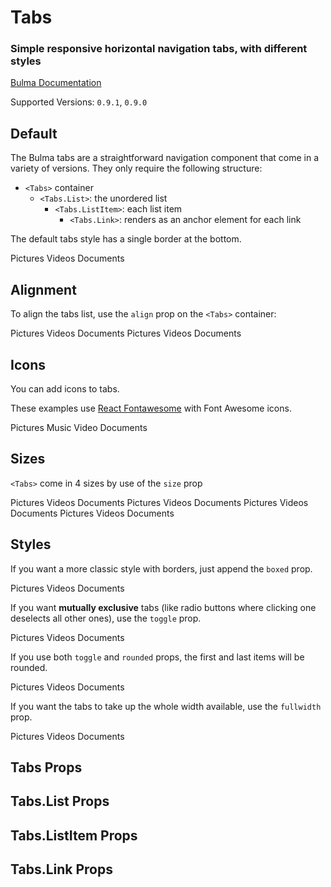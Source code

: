 


<Meta title="Components/Tabs" component={Tabs} />

# Tabs

### Simple responsive horizontal navigation **tabs**, with different styles

[Bulma Documentation](https://bulma.io/documentation/components/tabs/)

Supported Versions: `0.9.1`, `0.9.0`

## Default

The Bulma tabs are a straightforward navigation component that come in a variety of versions. They only require the following structure:

- `<Tabs>` container
  - `<Tabs.List>`: the unordered list
    - `<Tabs.ListItem>`: each list item
      - `<Tabs.Link>`: renders as an anchor element for each link

The default tabs style has a single border at the bottom.

<Canvas>
  <Story name="Default">
    <Tabs>
      <Tabs.List className="is-large">
        <Tabs.ListItem active>
          <Tabs.Link>Pictures</Tabs.Link>
        </Tabs.ListItem>
        <Tabs.ListItem>
          <Tabs.Link>Videos</Tabs.Link>
        </Tabs.ListItem>
        <Tabs.ListItem>
          <Tabs.Link>Documents</Tabs.Link>
        </Tabs.ListItem>
      </Tabs.List>
    </Tabs>
  </Story>
</Canvas>

## Alignment

To align the tabs list, use the `align` prop on the `<Tabs>` container:

<Canvas>
  <Story name="Alignment">
    <Tabs align="center">
      <Tabs.List>
        <Tabs.ListItem active>
          <Tabs.Link>Pictures</Tabs.Link>
        </Tabs.ListItem>
        <Tabs.ListItem>
          <Tabs.Link>Videos</Tabs.Link>
        </Tabs.ListItem>
        <Tabs.ListItem>
          <Tabs.Link>Documents</Tabs.Link>
        </Tabs.ListItem>
      </Tabs.List>
    </Tabs>
    <Tabs align="right">
      <Tabs.List>
        <Tabs.ListItem active>
          <Tabs.Link>Pictures</Tabs.Link>
        </Tabs.ListItem>
        <Tabs.ListItem>
          <Tabs.Link>Videos</Tabs.Link>
        </Tabs.ListItem>
        <Tabs.ListItem>
          <Tabs.Link>Documents</Tabs.Link>
        </Tabs.ListItem>
      </Tabs.List>
    </Tabs>
  </Story>
</Canvas>

## Icons

You can add icons to tabs.

These examples use [React Fontawesome](https://github.com/FortAwesome/react-fontawesome) with Font Awesome icons.

<Canvas>
  <Story name="Icons">
    <Tabs align="center">
      <Tabs.List>
        <Tabs.ListItem active>
          <Tabs.Link>
            <Icon size="small">
              <FontAwesomeIcon icon={faImage} />
            </Icon>
            <span>Pictures</span>
          </Tabs.Link>
        </Tabs.ListItem>
        <Tabs.ListItem>
          <Tabs.Link>
            <Icon size="small">
              <FontAwesomeIcon icon={faMusic} />
            </Icon>
            <span>Music</span>
          </Tabs.Link>
        </Tabs.ListItem>
        <Tabs.ListItem>
          <Tabs.Link>
            <Icon size="small">
              <FontAwesomeIcon icon={faFilm} />
            </Icon>
            <span>Video</span>
          </Tabs.Link>
        </Tabs.ListItem>
        <Tabs.ListItem>
          <Tabs.Link>
            <Icon size="small">
              <FontAwesomeIcon icon={faFileAlt} />
            </Icon>
            <span>Documents</span>
          </Tabs.Link>
        </Tabs.ListItem>
      </Tabs.List>
    </Tabs>
  </Story>
</Canvas>

## Sizes

`<Tabs>` come in 4 sizes by use of the `size` prop

<Canvas>
  <Story name="Sizes">
    <Tabs size="small">
      <Tabs.List>
        <Tabs.ListItem active>
          <Tabs.Link>Pictures</Tabs.Link>
        </Tabs.ListItem>
        <Tabs.ListItem>
          <Tabs.Link>Videos</Tabs.Link>
        </Tabs.ListItem>
        <Tabs.ListItem>
          <Tabs.Link>Documents</Tabs.Link>
        </Tabs.ListItem>
      </Tabs.List>
    </Tabs>
    <Tabs>
      <Tabs.List>
        <Tabs.ListItem active>
          <Tabs.Link>Pictures</Tabs.Link>
        </Tabs.ListItem>
        <Tabs.ListItem>
          <Tabs.Link>Videos</Tabs.Link>
        </Tabs.ListItem>
        <Tabs.ListItem>
          <Tabs.Link>Documents</Tabs.Link>
        </Tabs.ListItem>
      </Tabs.List>
    </Tabs>
    <Tabs size="medium">
      <Tabs.List>
        <Tabs.ListItem active>
          <Tabs.Link>Pictures</Tabs.Link>
        </Tabs.ListItem>
        <Tabs.ListItem>
          <Tabs.Link>Videos</Tabs.Link>
        </Tabs.ListItem>
        <Tabs.ListItem>
          <Tabs.Link>Documents</Tabs.Link>
        </Tabs.ListItem>
      </Tabs.List>
    </Tabs>
    <Tabs size="large">
      <Tabs.List>
        <Tabs.ListItem active>
          <Tabs.Link>Pictures</Tabs.Link>
        </Tabs.ListItem>
        <Tabs.ListItem>
          <Tabs.Link>Videos</Tabs.Link>
        </Tabs.ListItem>
        <Tabs.ListItem>
          <Tabs.Link>Documents</Tabs.Link>
        </Tabs.ListItem>
      </Tabs.List>
    </Tabs>
  </Story>
</Canvas>

## Styles

If you want a more classic style with borders, just append the `boxed` prop.

<Canvas>
  <Story name="Boxed">
    <Tabs boxed>
      <Tabs.List>
        <Tabs.ListItem active>
          <Tabs.Link>Pictures</Tabs.Link>
        </Tabs.ListItem>
        <Tabs.ListItem>
          <Tabs.Link>Videos</Tabs.Link>
        </Tabs.ListItem>
        <Tabs.ListItem>
          <Tabs.Link>Documents</Tabs.Link>
        </Tabs.ListItem>
      </Tabs.List>
    </Tabs>
  </Story>
</Canvas>

If you want **mutually exclusive** tabs (like radio buttons where clicking one deselects all other ones), use the `toggle` prop.

<Canvas>
  <Story name="Toggle">
    <Tabs toggle>
      <Tabs.List>
        <Tabs.ListItem active>
          <Tabs.Link>Pictures</Tabs.Link>
        </Tabs.ListItem>
        <Tabs.ListItem>
          <Tabs.Link>Videos</Tabs.Link>
        </Tabs.ListItem>
        <Tabs.ListItem>
          <Tabs.Link>Documents</Tabs.Link>
        </Tabs.ListItem>
      </Tabs.List>
    </Tabs>
  </Story>
</Canvas>

If you use both `toggle` and `rounded` props, the first and last items will be rounded.

<Canvas>
  <Story name="Toggle Rounded">
    <Tabs toggle rounded>
      <Tabs.List>
        <Tabs.ListItem active>
          <Tabs.Link>Pictures</Tabs.Link>
        </Tabs.ListItem>
        <Tabs.ListItem>
          <Tabs.Link>Videos</Tabs.Link>
        </Tabs.ListItem>
        <Tabs.ListItem>
          <Tabs.Link>Documents</Tabs.Link>
        </Tabs.ListItem>
      </Tabs.List>
    </Tabs>
  </Story>
</Canvas>

If you want the tabs to take up the whole width available, use the `fullwidth` prop.

<Canvas>
  <Story name="Fullwidth">
    <Tabs fullwidth>
      <Tabs.List>
        <Tabs.ListItem active>
          <Tabs.Link>Pictures</Tabs.Link>
        </Tabs.ListItem>
        <Tabs.ListItem>
          <Tabs.Link>Videos</Tabs.Link>
        </Tabs.ListItem>
        <Tabs.ListItem>
          <Tabs.Link>Documents</Tabs.Link>
        </Tabs.ListItem>
      </Tabs.List>
    </Tabs>
  </Story>
</Canvas>

## Tabs Props

<ArgsTable of={Tabs} />

## Tabs.List Props

<ArgsTable of={Tabs.List} />

## Tabs.ListItem Props

<ArgsTable of={Tabs.ListItem} />

## Tabs.Link Props

<ArgsTable of={Tabs.Link} />
